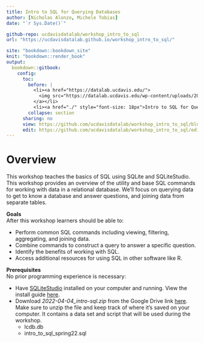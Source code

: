 ```yaml
---
title: Intro to SQL for Querying Databases
author: [Nicholas Alonzo, Michele Tobias]
date: "`r Sys.Date()`"

github-repo: ucdavisdatalab/workshop_intro_to_sql
url: "https://ucdavisdatalab.github.io/workshop_intro_to_sql/"

site: "bookdown::bookdown_site"
knit: "bookdown::render_book"
output:
  bookdown::gitbook:
    config:
      toc:
        before: |
          <li><a href="https://datalab.ucdavis.edu/">
            <img src="https://datalab.ucdavis.edu/wp-content/uploads/2019/07/datalab-logo-full-color-rgb-1.png" style="height: 100%; width: 100%; object-fit: contain" />
          </a></li>
          <li><a href="./" style="font-size: 18px">Intro to SQL for Querying Databases</a></li>
        collapse: section
      sharing: no
      view: https://github.com/ucdavisdatalab/workshop_intro_to_sql/blob/master/%s
      edit: https://github.com/ucdavisdatalab/workshop_intro_to_sql/edit/master/%s
---
```


# Overview {-}

This workshop teaches the basics of SQL using SQLite and SQLiteStudio. This workshop provides an overview of the utility and base SQL commands for working with data in a relational database. We’ll focus on querying data to get to know a database and answer questions, and joining data from separate tables.

__Goals__  
After this workshop learners should be able to:

- Perform common SQL commands including viewing, filtering, aggregating, and joining data.
- Combine commands to construct a query to answer a specific question.
- Identify the benefits of working with SQL.
- Access additional resources for using SQL in other software like R.

__Prerequisites__  
No prior programming experience is necessary: 

- Have [SQLiteStudio](https://sqlitestudio.pl/) installed on your computer and running. View the install guide [here](https://ucdavisdatalab.github.io/install_guides/sql-and-database-tools.html#sqlitestudio).
- Download *2022-04-04_intro-sql.zip* from the Google Drive link [here](https://drive.google.com/file/d/1Ans5_GIMgDlpLrNjPK0J9BhbqDTi4zUe/view?usp=sharing). Make sure to unzip the file and keep track of where it's saved on your computer. It contains a data set and script that will be used during the workshop.
  - lcdb.db
  - intro_to_sql_spring22.sql